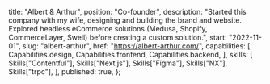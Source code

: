 
  title: "Albert & Arthur",
  position: "Co-founder",
  description:
    "Started this company with my wife, designing and building the brand and website. Explored headless eCommerce solutions (Medusa, Shopify, CommerceLayer, Swell) before creating a custom solution.",
  start: "2022-11-01",
  slug: "albert-arthur",
  href: "https://albert-arthur.com/",
  capabilities: [
    Capabilities.design,
    Capabilities.frontend,
    Capabilities.backend,
  ],
  skills: [
    Skills["Contentful"],
    Skills["Next.js"],
    Skills["Figma"],
    Skills["NX"],
    Skills["trpc"],
  ],
  published: true,
};
